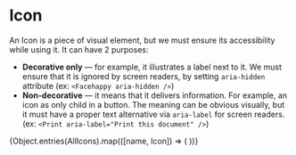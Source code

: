 
<style>
  {`
    .spacer {
      height: 24px
    }
  `}
</style>

# Icon

An Icon is a piece of visual element, but we must ensure its accessibility while using it. It can have 2 purposes:

- **Decorative only** — for example, it illustrates a label next to it. We must ensure that it is ignored by screen readers, by setting `aria-hidden` attribute (ex: `<Facehappy aria-hidden />`)
- **Non-decorative** — it means that it delivers information. For example, an icon as only child in a button. The meaning can be obvious visually, but it must have a proper text alternative via `aria-label` for screen readers. (ex: `<Print aria-label="Print this document" />`)

<div className="spacer" />

<IconGallery>
  {Object.entries(AllIcons).map(([name, Icon]) => (
    <IconItem key={name} name={name}>
      <Icon />
    </IconItem>
  ))}
</IconGallery>
